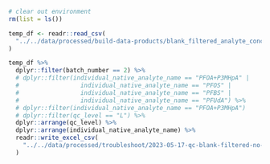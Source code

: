 ```r
# clear out environment
rm(list = ls())

temp_df <- readr::read_csv(
  "../../data/processed/build-data-products/blank_filtered_analyte_concentration_quality_control_no_recovery.csv"
)

temp_df %>%
  dplyr::filter(batch_number == 2) %>%
  # dplyr::filter(individual_native_analyte_name == "PFOA+P3MHpA" |
  #                 individual_native_analyte_name == "PFOS" |
  #                 individual_native_analyte_name == "PFBS" |
  #                 individual_native_analyte_name == "PFUdA") %>%
  # dplyr::filter(individual_native_analyte_name == "PFOA+P3MHpA")
  # dplyr::filter(qc_level == "L") %>%
  dplyr::arrange(qc_level) %>%
  dplyr::arrange(individual_native_analyte_name) %>%
  readr::write_excel_csv(
    "../../data/processed/troubleshoot/2023-05-17-qc-blank-filtered-no-recovery-filter-analyte-summarized.csv"
  )
```

